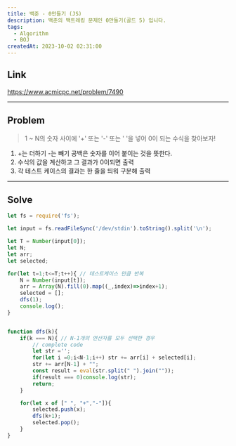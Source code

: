 ```yaml
---
title: 백준 - 0만들기 (JS)
description: 백준의 백트레킹 문제인 0만들기(골드 5) 입니다.
tags:
  - Algorithm
  - BOJ
createdAt: 2023-10-02 02:31:00
---
```


## Link
https://www.acmicpc.net/problem/7490

<hr/>

## Problem

> 1 ~ N의 숫자 사이에 '+' 또는 '-' 또는 ' '을 넣어 0이 되는 수식을 찾아보자!

1. +는 더하기 -는 빼기 공백은 숫자를 이어 붙이는 것을 뜻한다.
2. 수식의 값을 계산하고 그 결과가 0이되면 출력
3. 각 테스트 케이스의 결과는 한 줄을 띄워 구분해 출력

<hr/>

## Solve

```javascript
let fs = require('fs');

let input = fs.readFileSync('/dev/stdin').toString().split('\n');

let T = Number(input[0]);
let N;
let arr;
let selected;

for(let t=1;t<=T;t++){ // 테스트케이스 만큼 반복
    N = Number(input[t]);
    arr = Array(N).fill(0).map((_,index)=>index+1);
    selected = [];
    dfs(1);
    console.log();
}


function dfs(k){
    if(k === N){ // N-1개의 연산자를 모두 선택한 경우
        // complete code
        let str ='';
        for(let i =0;i<N-1;i++) str += arr[i] + selected[i];
        str += arr[N-1] + "";
        const result = eval(str.split(" ").join(""));
        if(result === 0)console.log(str);
        return;
    }

    for(let x of [" ", "+","-"]){
        selected.push(x);
        dfs(k+1);
        selected.pop();
    }
}
```


